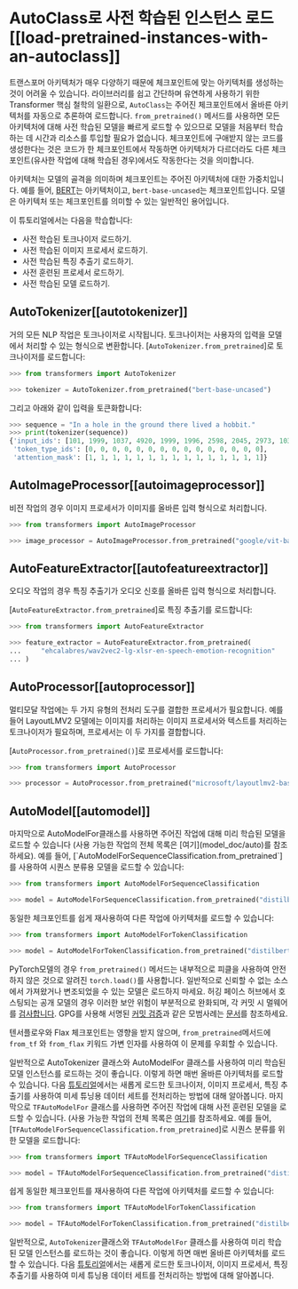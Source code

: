 <!--Copyright 2022 The HuggingFace Team. All rights reserved.

Licensed under the Apache License, Version 2.0 (the "License"); you may not use this file except in compliance with
the License. You may obtain a copy of the License at

http://www.apache.org/licenses/LICENSE-2.0

Unless required by applicable law or agreed to in writing, software distributed under the License is distributed on
an "AS IS" BASIS, WITHOUT WARRANTIES OR CONDITIONS OF ANY KIND, either express or implied. See the License for the
specific language governing permissions and limitations under the License.
-->

# AutoClass로 사전 학습된 인스턴스 로드[[load-pretrained-instances-with-an-autoclass]]

트랜스포머 아키텍처가 매우 다양하기 때문에 체크포인트에 맞는 아키텍처를 생성하는 것이 어려울 수 있습니다. 라이브러리를 쉽고 간단하며 유연하게 사용하기 위한 Transformer 핵심 철학의 일환으로, `AutoClass`는 주어진 체크포인트에서 올바른 아키텍처를 자동으로 추론하여 로드합니다. `from_pretrained()` 메서드를 사용하면 모든 아키텍처에 대해 사전 학습된 모델을 빠르게 로드할 수 있으므로 모델을 처음부터 학습하는 데 시간과 리소스를 투입할 필요가 없습니다. 
체크포인트에 구애받지 않는 코드를 생성한다는 것은 코드가 한 체크포인트에서 작동하면 아키텍처가 다르더라도 다른 체크포인트(유사한 작업에 대해 학습된 경우)에서도 작동한다는 것을 의미합니다.

<Tip>

아키텍처는 모델의 골격을 의미하며 체크포인트는 주어진 아키텍처에 대한 가중치입니다. 예를 들어, [BERT](https://huggingface.co/bert-base-uncased)는 아키텍처이고, `bert-base-uncased`는 체크포인트입니다. 모델은 아키텍처 또는 체크포인트를 의미할 수 있는 일반적인 용어입니다.

</Tip>

이 튜토리얼에서는 다음을 학습합니다:

* 사전 학습된 토크나이저 로드하기.
* 사전 학습된 이미지 프로세서 로드하기.
* 사전 학습된 특징 추출기 로드하기.
* 사전 훈련된 프로세서 로드하기.
* 사전 학습된 모델 로드하기.

## AutoTokenizer[[autotokenizer]]

거의 모든 NLP 작업은 토크나이저로 시작됩니다. 토크나이저는 사용자의 입력을 모델에서 처리할 수 있는 형식으로 변환합니다.
[`AutoTokenizer.from_pretrained`]로 토크나이저를 로드합니다:

```py
>>> from transformers import AutoTokenizer

>>> tokenizer = AutoTokenizer.from_pretrained("bert-base-uncased")
```

그리고 아래와 같이 입력을 토큰화합니다:

```py
>>> sequence = "In a hole in the ground there lived a hobbit."
>>> print(tokenizer(sequence))
{'input_ids': [101, 1999, 1037, 4920, 1999, 1996, 2598, 2045, 2973, 1037, 7570, 10322, 4183, 1012, 102], 
 'token_type_ids': [0, 0, 0, 0, 0, 0, 0, 0, 0, 0, 0, 0, 0, 0, 0], 
 'attention_mask': [1, 1, 1, 1, 1, 1, 1, 1, 1, 1, 1, 1, 1, 1, 1]}
```

## AutoImageProcessor[[autoimageprocessor]]

비전 작업의 경우 이미지 프로세서가 이미지를 올바른 입력 형식으로 처리합니다.

```py
>>> from transformers import AutoImageProcessor

>>> image_processor = AutoImageProcessor.from_pretrained("google/vit-base-patch16-224")
```


## AutoFeatureExtractor[[autofeatureextractor]]

오디오 작업의 경우 특징 추출기가 오디오 신호를 올바른 입력 형식으로 처리합니다.

[`AutoFeatureExtractor.from_pretrained`]로 특징 추출기를 로드합니다:

```py
>>> from transformers import AutoFeatureExtractor

>>> feature_extractor = AutoFeatureExtractor.from_pretrained(
...     "ehcalabres/wav2vec2-lg-xlsr-en-speech-emotion-recognition"
... )
```

## AutoProcessor[[autoprocessor]]

멀티모달 작업에는 두 가지 유형의 전처리 도구를 결합한 프로세서가 필요합니다. 예를 들어 LayoutLMV2 모델에는 이미지를 처리하는 이미지 프로세서와 텍스트를 처리하는 토크나이저가 필요하며, 프로세서는 이 두 가지를 결합합니다.

[`AutoProcessor.from_pretrained()`]로 프로세서를 로드합니다:

```py
>>> from transformers import AutoProcessor

>>> processor = AutoProcessor.from_pretrained("microsoft/layoutlmv2-base-uncased")
```

## AutoModel[[automodel]]

<frameworkcontent>
<pt>
마지막으로 AutoModelFor클래스를 사용하면 주어진 작업에 대해 미리 학습된 모델을 로드할 수 있습니다 (사용 가능한 작업의 전체 목록은 [여기](model_doc/auto)를 참조하세요). 예를 들어, [`AutoModelForSequenceClassification.from_pretrained`]를 사용하여 시퀀스 분류용 모델을 로드할 수 있습니다:

```py
>>> from transformers import AutoModelForSequenceClassification

>>> model = AutoModelForSequenceClassification.from_pretrained("distilbert-base-uncased")
```

동일한 체크포인트를 쉽게 재사용하여 다른 작업에 아키텍처를 로드할 수 있습니다:

```py
>>> from transformers import AutoModelForTokenClassification

>>> model = AutoModelForTokenClassification.from_pretrained("distilbert-base-uncased")
```

<Tip warning={true}>

PyTorch모델의 경우 `from_pretrained()` 메서드는 내부적으로 피클을 사용하여 안전하지 않은 것으로 알려진 `torch.load()`를 사용합니다. 
일반적으로 신뢰할 수 없는 소스에서 가져왔거나 변조되었을 수 있는 모델은 로드하지 마세요. 허깅 페이스 허브에서 호스팅되는 공개 모델의 경우 이러한 보안 위험이 부분적으로 완화되며, 각 커밋 시 멀웨어를 [검사합니다](https://huggingface.co/docs/hub/security-malware). GPG를 사용해 서명된 [커밋 검증](https://huggingface.co/docs/hub/security-gpg#signing-commits-with-gpg)과 같은 모범사례는 [문서](https://huggingface.co/docs/hub/security)를 참조하세요.

텐서플로우와 Flax 체크포인트는 영향을 받지 않으며, `from_pretrained`메서드에 `from_tf` 와 `from_flax` 키워드 가변 인자를 사용하여 이 문제를 우회할 수 있습니다.

</Tip>

일반적으로 AutoTokenizer 클래스와 AutoModelFor 클래스를 사용하여 미리 학습된 모델 인스턴스를 로드하는 것이 좋습니다. 이렇게 하면 매번 올바른 아키텍처를 로드할 수 있습니다. 다음 [튜토리얼](preprocessing)에서는 새롭게 로드한 토크나이저, 이미지 프로세서, 특징 추출기를 사용하여 미세 튜닝용 데이터 세트를 전처리하는 방법에 대해 알아봅니다.
</pt>
<tf>
마지막으로 `TFAutoModelFor` 클래스를 사용하면 주어진 작업에 대해 사전 훈련된 모델을 로드할 수 있습니다. (사용 가능한 작업의 전체 목록은 [여기](model_doc/auto)를 참조하세요. 예를 들어, [`TFAutoModelForSequenceClassification.from_pretrained`]로 시퀀스 분류를 위한 모델을 로드합니다:

```py
>>> from transformers import TFAutoModelForSequenceClassification

>>> model = TFAutoModelForSequenceClassification.from_pretrained("distilbert-base-uncased")
```

쉽게 동일한 체크포인트를 재사용하여 다른 작업에 아키텍처를 로드할 수 있습니다:

```py
>>> from transformers import TFAutoModelForTokenClassification

>>> model = TFAutoModelForTokenClassification.from_pretrained("distilbert-base-uncased")
```

일반적으로, `AutoTokenizer`클래스와 `TFAutoModelFor` 클래스를 사용하여 미리 학습된 모델 인스턴스를 로드하는 것이 좋습니다. 이렇게 하면 매번 올바른 아키텍처를 로드할 수 있습니다. 다음 [튜토리얼](preprocessing)에서는 새롭게 로드한 토크나이저, 이미지 프로세서, 특징 추출기를 사용하여 미세 튜닝용 데이터 세트를 전처리하는 방법에 대해 알아봅니다.
</tf>
</frameworkcontent>
